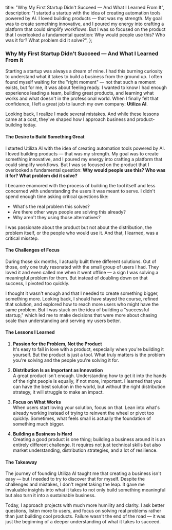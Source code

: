   title: "Why My First Startup Didn't Succeed — And What I Learned From It",
  description: "I started a startup with the idea of creating automation tools powered by AI. I loved building products — that was my strength. My goal was to create something innovative, and I poured my energy into crafting a platform that could simplify workflows. But I was so focused on the product that I overlooked a fundamental question: Why would people use this? Who was it for? What problem did it solve?",
};

### Why My First Startup Didn't Succeed — And What I Learned From It

Starting a startup was always a dream of mine. I had this burning curiosity to understand what it takes to build a business from the ground up. I often found myself waiting for the "right moment" — not that such a moment exists, but for me, it was about feeling ready. I wanted to know I had enough experience leading a team, building great products, and learning what works and what doesn't in the professional world. When I finally felt that confidence, I left a great job to launch my own company: **Utiliza AI**. 

Looking back, I realize I made several mistakes. And while these lessons came at a cost, they've shaped how I approach business and product-building today.

#### The Desire to Build Something Great

I started Utiliza AI with the idea of creating automation tools powered by AI. I loved building products — that was my strength. My goal was to create something innovative, and I poured my energy into crafting a platform that could simplify workflows. But I was so focused on the product that I overlooked a fundamental question: **Why would people use this? Who was it for? What problem did it solve?**

I became enamored with the process of building the tool itself and less concerned with understanding the users it was meant to serve. I didn't spend enough time asking critical questions like:  
- What's the real problem this solves?  
- Are there other ways people are solving this already?  
- Why aren't they using those alternatives?  

I was passionate about the product but not about the distribution, the problem itself, or the people who would use it. And that, I learned, was a critical misstep.

#### The Challenges of Focus

During those six months, I actually built three different solutions. Out of those, only one truly resonated with the small group of users I had. They loved it and even called me when it went offline — a sign I was solving a meaningful problem for them. But instead of doubling down on that success, I pivoted too quickly. 

I thought it wasn't enough and that I needed to create something bigger, something more. Looking back, I should have stayed the course, refined that solution, and explored how to reach more users who might have the same problem. But I was stuck on the idea of building a "successful startup," which led me to make decisions that were more about chasing scale than understanding and serving my users better.

#### The Lessons I Learned

1. **Passion for the Problem, Not the Product**  
   It's easy to fall in love with a product, especially when you're building it yourself. But the product is just a tool. What truly matters is the problem you're solving and the people you're solving it for.  

2. **Distribution Is as Important as Innovation**  
   A great product isn't enough. Understanding how to get it into the hands of the right people is equally, if not more, important. I learned that you can have the best solution in the world, but without the right distribution strategy, it will struggle to make an impact.

3. **Focus on What Works**  
   When users start loving your solution, focus on that. Lean into what's already working instead of trying to reinvent the wheel or pivot too quickly. Sometimes, what feels small is actually the foundation of something much bigger.

4. **Building a Business Is Hard**  
   Creating a good product is one thing; building a business around it is an entirely different challenge. It requires not just technical skills but also market understanding, distribution strategies, and a lot of resilience.

#### The Takeaway

The journey of founding Utiliza AI taught me that creating a business isn't easy — but I needed to try to discover that for myself. Despite the challenges and mistakes, I don't regret taking the leap. It gave me invaluable insights into what it takes to not only build something meaningful but also turn it into a sustainable business.

Today, I approach projects with much more humility and clarity. I ask better questions, listen more to users, and focus on solving real problems rather than just building cool products. Failure wasn't the end of the road — it was just the beginning of a deeper understanding of what it takes to succeed.
